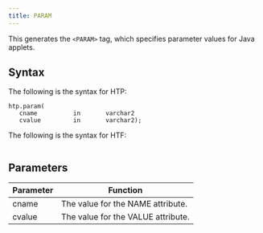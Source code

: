 ```yaml
---
title: PARAM
---
```


This generates the `<PARAM>` tag, which specifies parameter values for Java applets.

## Syntax

The following is the syntax for HTP:
```
htp.param(
   cname          in       varchar2
   cvalue         in       varchar2);
```

The following is the syntax for HTF:
```

```

## Parameters

| Parameter | Function |
| --------- | -------- |
| cname | The value for the NAME attribute. |
| cvalue | The value for the VALUE attribute. |